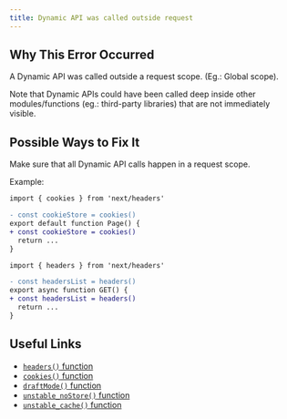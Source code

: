 ```yaml
---
title: Dynamic API was called outside request
---
```


## Why This Error Occurred

A Dynamic API was called outside a request scope. (Eg.: Global scope).

Note that Dynamic APIs could have been called deep inside other modules/functions (eg.: third-party libraries) that are not immediately visible.

## Possible Ways to Fix It

Make sure that all Dynamic API calls happen in a request scope.

Example:

```diff filename="app/page.js"
import { cookies } from 'next/headers'

- const cookieStore = cookies()
export default function Page() {
+ const cookieStore = cookies()
  return ...
}
```

```diff filename="app/foo/route.js"
import { headers } from 'next/headers'

- const headersList = headers()
export async function GET() {
+ const headersList = headers()
  return ...
}
```

## Useful Links

- [`headers()` function](/docs/app/api-reference/functions/headers)
- [`cookies()` function](/docs/app/api-reference/functions/cookies)
- [`draftMode()` function](/docs/app/api-reference/functions/draft-mode)
- [`unstable_noStore()` function](/docs/app/api-reference/functions/unstable_noStore)
- [`unstable_cache()` function](/docs/app/api-reference/functions/unstable_cache)
